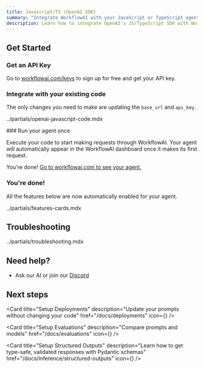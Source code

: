 ```yaml
---
title: Javascript/TS (OpenAI SDK)
summary: "Integrate WorkflowAI with your JavaScript or TypeScript agents in minutes. This quickstart shows how to connect your OpenAI SDK-based projects to WorkflowAI for enhanced features."
description: Learn how to integrate OpenAI's JS/TypeScript SDK with WorkflowAI to access 100+ models, observe your agents' behavior in real-time, and update prompts through deployments without changing code.
---
```



## Get Started

<Steps>
<Step>

### Get an API Key

Go to [workflowai.com/keys](https://workflowai.com/keys) to sign up for free and get your API key.
</Step>

<Step>

### Integrate with your existing code

The only changes you need to make are updating the `base_url` and `api_key`.

<include>../partials/openai-javascript-code.mdx</include>

</Step>

<Step>
### Run your agent once

Execute your code to start making requests through WorkflowAI. Your agent will automatically appear in the WorkflowAI dashboard once it makes its first request.

<Callout type="success">
  You're done! <a href="https://workflowai.com" target="_blank" rel="noopener">Go to workflowai.com to see your agent.</a>
</Callout>

</Step>

<Step>

### You're done!

All the features below are now automatically enabled for your agent.

<include>../partials/features-cards.mdx</include>

</Step>

</Steps>

## Troubleshooting

<include>../partials/troubleshooting.mdx</include>

## Need help?

- Ask our AI or join our [Discord](https://discord.com/invite/auuf8DREZh)

## Next steps

<Card 
  title="Setup Deployments" 
  description="Update your prompts without changing your code"
  href="/docs/deployments" 
  icon={<UploadCloud />}
/>
<br />

<Card 
  title="Setup Evaluations" 
  description="Compare prompts and models"
  href="/docs/evaluations" 
  icon={<BarChart3 />}
/>
<br />

<Card 
  title="Setup Structured Outputs" 
  description="Learn how to get type-safe, validated responses with Pydantic schemas"
  href="/docs/inference/structured-outputs" 
  icon={<ListChecks />}
/>